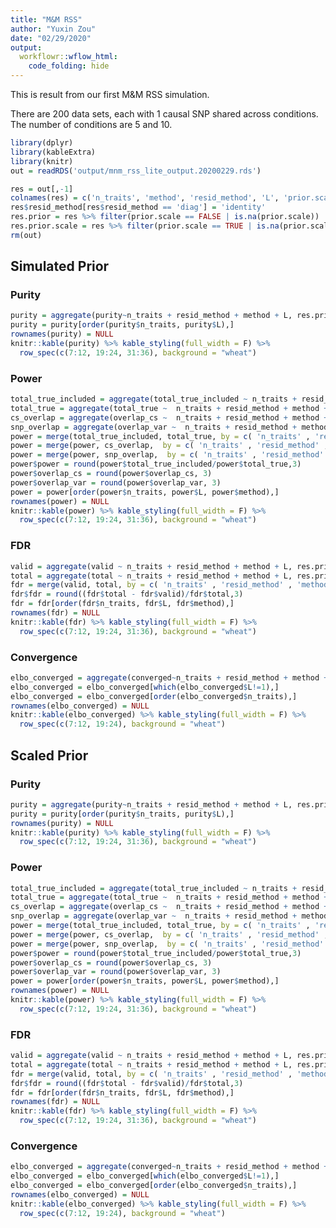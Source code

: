 ```yaml
---
title: "M&M RSS"
author: "Yuxin Zou"
date: "02/29/2020"
output:
  workflowr::wflow_html:
    code_folding: hide
---
```


This is result from our first M&M RSS simulation.

There are 200 data sets, each with 1 causal SNP shared across conditions. The number of conditions are 5 and 10. 

```r
library(dplyr)
library(kableExtra)
library(knitr)
out = readRDS('output/mnm_rss_lite_output.20200229.rds')
```

```r
res = out[,-1]
colnames(res) = c('n_traits', 'method', 'resid_method', 'L', 'prior.scale','total', 'valid', 'size', 'purity', 'top_hit', 'total_true', 'total_true_included', 'overlap_var', 'overlap_cs', 'false_positive_cross_cond', 'false_negative_cross_cond', 'true_positive_cross_cond', 'converged', 'filename')
res$resid_method[res$resid_method == 'diag'] = 'identity'
res.prior = res %>% filter(prior.scale == FALSE | is.na(prior.scale))
res.prior.scale = res %>% filter(prior.scale == TRUE | is.na(prior.scale))
rm(out)
```

## Simulated Prior

### Purity

```r
purity = aggregate(purity~n_traits + resid_method + method + L, res.prior, mean)
purity = purity[order(purity$n_traits, purity$L),]
rownames(purity) = NULL
knitr::kable(purity) %>% kable_styling(full_width = F) %>%
  row_spec(c(7:12, 19:24, 31:36), background = "wheat")
```

### Power

```r
total_true_included = aggregate(total_true_included ~ n_traits + resid_method + method + L, res.prior, sum)
total_true = aggregate(total_true ~  n_traits + resid_method + method + L, res.prior, sum)
cs_overlap = aggregate(overlap_cs ~  n_traits + resid_method + method + L, res.prior, sum)
snp_overlap = aggregate(overlap_var ~  n_traits + resid_method + method + L, res.prior, sum)
power = merge(total_true_included, total_true, by = c( 'n_traits' , 'resid_method' , 'method' , 'L'))
power = merge(power, cs_overlap,  by = c( 'n_traits' , 'resid_method' , 'method' , 'L'))
power = merge(power, snp_overlap,  by = c( 'n_traits' , 'resid_method' , 'method' , 'L'))
power$power = round(power$total_true_included/power$total_true,3)
power$overlap_cs = round(power$overlap_cs, 3)
power$overlap_var = round(power$overlap_var, 3)
power = power[order(power$n_traits, power$L, power$method),]
rownames(power) = NULL
knitr::kable(power) %>% kable_styling(full_width = F) %>%
  row_spec(c(7:12, 19:24, 31:36), background = "wheat")
```

### FDR

```r
valid = aggregate(valid ~ n_traits + resid_method + method + L, res.prior, sum)
total = aggregate(total ~ n_traits + resid_method + method + L, res.prior, sum)
fdr = merge(valid, total, by = c( 'n_traits' , 'resid_method' , 'method', 'L'))
fdr$fdr = round((fdr$total - fdr$valid)/fdr$total,3)
fdr = fdr[order(fdr$n_traits, fdr$L, fdr$method),]
rownames(fdr) = NULL
knitr::kable(fdr) %>% kable_styling(full_width = F) %>%
  row_spec(c(7:12, 19:24, 31:36), background = "wheat")
```

### Convergence

```r
elbo_converged = aggregate(converged~n_traits + resid_method + method + L, res.prior, mean)
elbo_converged = elbo_converged[which(elbo_converged$L!=1),]
elbo_converged = elbo_converged[order(elbo_converged$n_traits),]
rownames(elbo_converged) = NULL
knitr::kable(elbo_converged) %>% kable_styling(full_width = F) %>%
  row_spec(c(7:12, 19:24), background = "wheat")
```

## Scaled Prior

### Purity

```r
purity = aggregate(purity~n_traits + resid_method + method + L, res.prior.scale, mean)
purity = purity[order(purity$n_traits, purity$L),]
rownames(purity) = NULL
knitr::kable(purity) %>% kable_styling(full_width = F) %>%
  row_spec(c(7:12, 19:24, 31:36), background = "wheat")
```

### Power

```r
total_true_included = aggregate(total_true_included ~ n_traits + resid_method + method + L, res.prior.scale, sum)
total_true = aggregate(total_true ~  n_traits + resid_method + method + L, res.prior.scale, sum)
cs_overlap = aggregate(overlap_cs ~  n_traits + resid_method + method + L, res.prior.scale, sum)
snp_overlap = aggregate(overlap_var ~  n_traits + resid_method + method + L, res.prior.scale, sum)
power = merge(total_true_included, total_true, by = c( 'n_traits' , 'resid_method' , 'method' , 'L'))
power = merge(power, cs_overlap,  by = c( 'n_traits' , 'resid_method' , 'method' , 'L'))
power = merge(power, snp_overlap,  by = c( 'n_traits' , 'resid_method' , 'method' , 'L'))
power$power = round(power$total_true_included/power$total_true,3)
power$overlap_cs = round(power$overlap_cs, 3)
power$overlap_var = round(power$overlap_var, 3)
power = power[order(power$n_traits, power$L, power$method),]
rownames(power) = NULL
knitr::kable(power) %>% kable_styling(full_width = F) %>%
  row_spec(c(7:12, 19:24, 31:36), background = "wheat")
```

### FDR

```r
valid = aggregate(valid ~ n_traits + resid_method + method + L, res.prior.scale, sum)
total = aggregate(total ~ n_traits + resid_method + method + L, res.prior.scale, sum)
fdr = merge(valid, total, by = c( 'n_traits' , 'resid_method' , 'method', 'L'))
fdr$fdr = round((fdr$total - fdr$valid)/fdr$total,3)
fdr = fdr[order(fdr$n_traits, fdr$L, fdr$method),]
rownames(fdr) = NULL
knitr::kable(fdr) %>% kable_styling(full_width = F) %>%
  row_spec(c(7:12, 19:24, 31:36), background = "wheat")
```

### Convergence

```r
elbo_converged = aggregate(converged~n_traits + resid_method + method + L, res.prior.scale, mean)
elbo_converged = elbo_converged[which(elbo_converged$L!=1),]
elbo_converged = elbo_converged[order(elbo_converged$n_traits),]
rownames(elbo_converged) = NULL
knitr::kable(elbo_converged) %>% kable_styling(full_width = F) %>%
  row_spec(c(7:12, 19:24), background = "wheat")
```

